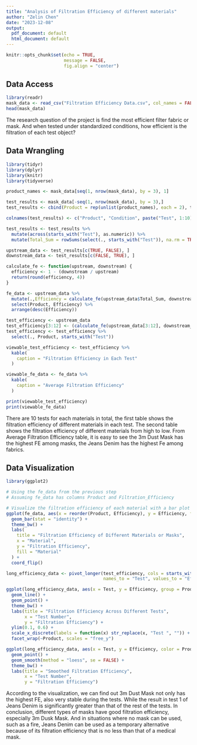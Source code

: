 ```yaml
---
title: "Analysis of Filtration Efficiency of different materials"
author: "Zelin Chen"
date: "2023-12-08"
output:
  pdf_document: default
  html_document: default
---
```


```r
knitr::opts_chunk$set(echo = TRUE, 
                      message = FALSE,
                      fig.align = "center")
```

## Data Access

```r
library(readr)
mask_data <- read_csv("Filtration Efficiency Data.csv", col_names = FALSE)
head(mask_data)
```

The research question of the project is find the most efficient filter fabric or mask. And when tested under standardized conditions, how efficient is the filtration of each test object?

## Data Wrangling

```r
library(tidyr)
library(dplyr)
library(knitr)
library(tidyverse)

product_names <- mask_data[seq(1, nrow(mask_data), by = 3), 1]

test_results <- mask_data[-seq(1, nrow(mask_data), by = 3),]
test_results <- cbind(Product = rep(unlist(product_names), each = 2), test_results)

colnames(test_results) <- c("Product", "Condition", paste("Test", 1:10))

test_results <- test_results %>%
  mutate(across(starts_with("Test"), as.numeric)) %>%
  mutate(Total_Sum = rowSums(select(., starts_with("Test")), na.rm = TRUE))

upstream_data <- test_results[c(TRUE, FALSE), ]
downstream_data <- test_results[c(FALSE, TRUE), ]

calculate_fe <- function(upstream, downstream) {
  efficiency <- 1 - (downstream / upstream)
  return(round(efficiency, 4))
}

fe_data <- upstream_data %>%
  mutate(.,Efficiency = calculate_fe(upstream_data$Total_Sum, downstream_data$Total_Sum)) %>%
  select(Product, Efficiency) %>%
  arrange(desc(Efficiency))

test_efficiency <- upstream_data
test_efficiency[3:12] <- (calculate_fe(upstream_data[3:12], downstream_data[3:12]))
test_efficiency <- test_efficiency %>%
  select(., Product, starts_with("Test"))

viewable_test_efficiency <- test_efficiency %>%
  kable(
    caption = "Filtration Efficiency in Each Test"
  )

viewable_fe_data <- fe_data %>%
  kable(
    caption = "Average Filtration Efficiency"
  )

print(viewable_test_efficiency)
print(viewable_fe_data)
```

There are 10 tests for each materials in total, the first table shows the filtration efficiency of different materials in each test. The second table shows the filtration efficiency of different materials from high to low. From Average Filtration Efficiency table, it is easy to see the 3m Dust Mask has the highest FE among masks, the Jeans Denim has the highest Fe among fabrics.

## Data Visualization

```r
library(ggplot2)

# Using the fe_data from the previous step
# Assuming fe_data has columns Product and Filtration_Efficiency

# Visualize the filtration efficiency of each material with a bar plot
ggplot(fe_data, aes(x = reorder(Product, Efficiency), y = Efficiency, fill = Product)) +
  geom_bar(stat = "identity") +
  theme_bw() +
  labs(
    title = "Filtration Efficiency of Different Materials or Masks",
    x = "Material",
    y = "Filtration Efficiency",
    fill = "Material"
  ) +
  coord_flip()

long_efficiency_data <- pivot_longer(test_efficiency, cols = starts_with("Test "), 
                                     names_to = "Test", values_to = "Efficiency")

ggplot(long_efficiency_data, aes(x = Test, y = Efficiency, group = Product, color = Product)) +
  geom_line() + 
  geom_point() +
  theme_bw() +
  labs(title = "Filtration Efficiency Across Different Tests",
       x = "Test Number",
       y = "Filtration Efficiency") +
  ylim(0.1, 0.6) +
  scale_x_discrete(labels = function(x) str_replace(x, "Test ", "")) +
  facet_wrap(~Product, scales = "free_y")

ggplot(long_efficiency_data, aes(x = Test, y = Efficiency, color = Product)) +
  geom_point() +
  geom_smooth(method = "loess", se = FALSE) +
  theme_bw() +
  labs(title = "Smoothed Filtration Efficiency",
       x = "Test Number",
       y = "Filtration Efficiency")
```

According to the visualization, we can find out 3m Dust Mask not only has the highest FE, also very stable during the tests. While the result in test 1 of Jeans Denim is significantly greater than that of the rest of the tests. In conclusion, different types of masks have good filtration efficiency, especially 3m Dusk Mask. And in situations where no mask can be used, such as a fire, Jeans Denim can be used as a temporary alternative because of its filtration efficiency that is no less than that of a medical mask.